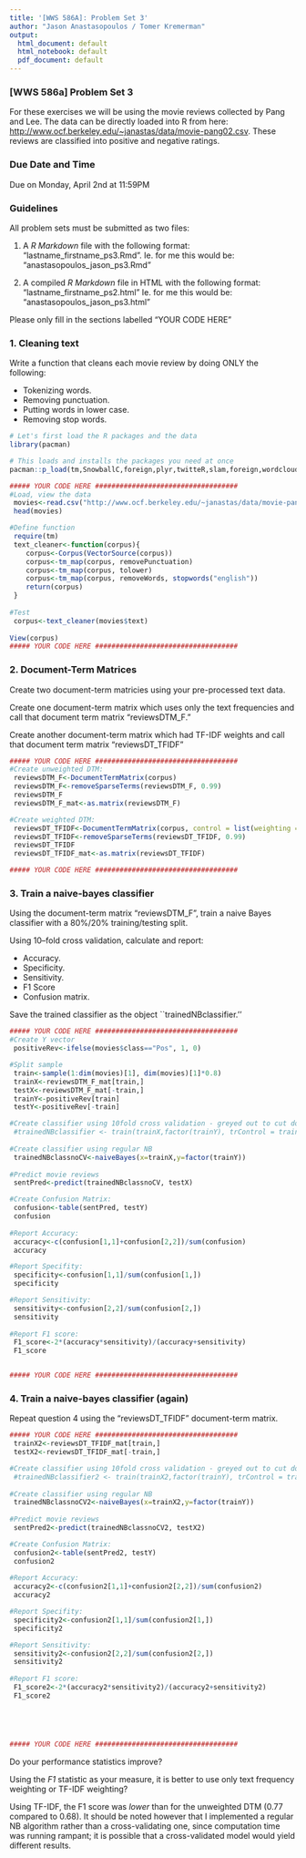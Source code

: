 ```yaml
---
title: '[WWS 586A]: Problem Set 3'
author: "Jason Anastasopoulos / Tomer Kremerman"
output:
  html_document: default
  html_notebook: default
  pdf_document: default
---
```


### [WWS 586a] Problem Set 3

For these exercises we will be using the movie reviews collected by Pang and Lee. The data can be directly loaded into R from here:
[http://www.ocf.berkeley.edu/~janastas/data/movie-pang02.csv](Movie Reviews). These reviews are classified into positive and negative ratings. 

### Due Date and Time

Due on Monday, April 2nd at 11:59PM

### Guidelines

All problem sets must be submitted as two files:

1. A *R Markdown* file with the following format: "lastname_firstname_ps3.Rmd". Ie. for me this would be: "anastasopoulos_jason_ps3.Rmd"

2. A compiled *R Markdown* file in HTML with the following format: "lastname_firstname_ps2.html" Ie. for me this would be: "anastasopoulos_jason_ps3.html"

Please only fill in the sections labelled "YOUR CODE HERE"
  
### 1. Cleaning text 

Write a function that cleans each movie review by doing ONLY the following:

- Tokenizing words.
- Removing punctuation.
- Putting words in lower case.
- Removing stop words.

```r
# Let's first load the R packages and the data
library(pacman)

# This loads and installs the packages you need at once
pacman::p_load(tm,SnowballC,foreign,plyr,twitteR,slam,foreign,wordcloud,LiblineaR,e1071,caret)

##### YOUR CODE HERE ###################################
#Load, view the data
 movies<-read.csv("http://www.ocf.berkeley.edu/~janastas/data/movie-pang02.csv")
 head(movies)

#Define function
 require(tm)
 text_cleaner<-function(corpus){
    corpus<-Corpus(VectorSource(corpus))
    corpus<-tm_map(corpus, removePunctuation)
    corpus<-tm_map(corpus, tolower)
    corpus<-tm_map(corpus, removeWords, stopwords("english"))
    return(corpus)
 }
 
#Test
 corpus<-text_cleaner(movies$text)
 
View(corpus)
##### YOUR CODE HERE ###################################
```


### 2. Document-Term Matrices
Create two document-term matricies using your pre-processed text data. 

Create one document-term matrix which uses only the text frequencies and call that document term matrix "reviewsDTM_F."

Create another document-term matrix which had TF-IDF weights and call that document term matrix "reviewsDT_TFIDF"

```r
##### YOUR CODE HERE ###################################
#Create unweighted DTM:
 reviewsDTM_F<-DocumentTermMatrix(corpus)
 reviewsDTM_F<-removeSparseTerms(reviewsDTM_F, 0.99)
 reviewsDTM_F
 reviewsDTM_F_mat<-as.matrix(reviewsDTM_F)

#Create weighted DTM:
 reviewsDT_TFIDF<-DocumentTermMatrix(corpus, control = list(weighting = weightTfIdf))
 reviewsDT_TFIDF<-removeSparseTerms(reviewsDT_TFIDF, 0.99)
 reviewsDT_TFIDF
 reviewsDT_TFIDF_mat<-as.matrix(reviewsDT_TFIDF)

##### YOUR CODE HERE ###################################
```

### 3. Train a naive-bayes classifier

Using the document-term matrix "reviewsDTM_F", train a naive Bayes classifier with a 80\%/20\% training/testing split. 

Using 10--fold cross validation, calculate and report:

- Accuracy.
- Specificity.
- Sensitivity.
- F1 Score
- Confusion matrix.

Save the trained classifier as the object ``trainedNBclassifier.''

```r
##### YOUR CODE HERE ###################################
#Create Y vector
 positiveRev<-ifelse(movies$class=="Pos", 1, 0)

#Split sample
 train<-sample(1:dim(movies)[1], dim(movies)[1]*0.8)
 trainX<-reviewsDTM_F_mat[train,]
 testX<-reviewsDTM_F_mat[-train,]
 trainY<-positiveRev[train]
 testY<-positiveRev[-train]

#Create classifier using 10fold cross validation - greyed out to cut down computing time
 #trainedNBclassifier <- train(trainX,factor(trainY), trControl = trainControl(method = "cv", number = 10))
 
#Create classifier using regular NB
 trainedNBclassnoCV<-naiveBayes(x=trainX,y=factor(trainY))
 
#Predict movie reviews
 sentPred<-predict(trainedNBclassnoCV, testX)

#Create Confusion Matrix:
 confusion<-table(sentPred, testY) 
 confusion
 
#Report Accuracy:
 accuracy<-c(confusion[1,1]+confusion[2,2])/sum(confusion)
 accuracy

#Report Specifity:
 specificity<-confusion[1,1]/sum(confusion[1,])
 specificity

#Report Sensitivity:
 sensitivity<-confusion[2,2]/sum(confusion[2,])
 sensitivity
 
#Report F1 score:
 F1_score<-2*(accuracy*sensitivity)/(accuracy+sensitivity)
 F1_score


##### YOUR CODE HERE ###################################
```


### 4. Train a naive-bayes classifier (again)

Repeat question 4 using the "reviewsDT_TFIDF" document-term matrix.

```r
##### YOUR CODE HERE ###################################
 trainX2<-reviewsDT_TFIDF_mat[train,]
 testX2<-reviewsDT_TFIDF_mat[-train,]

#Create classifier using 10fold cross validation - greyed out to cut down computing time
 #trainedNBclassifier2 <- train(trainX2,factor(trainY), trControl = trainControl(method = "cv", number = 10))
 
#Create classifier using regular NB
 trainedNBclassnoCV2<-naiveBayes(x=trainX2,y=factor(trainY))
 
#Predict movie reviews
 sentPred2<-predict(trainedNBclassnoCV2, testX2)

#Create Confusion Matrix:
 confusion2<-table(sentPred2, testY) 
 confusion2
 
#Report Accuracy:
 accuracy2<-c(confusion2[1,1]+confusion2[2,2])/sum(confusion2)
 accuracy2

#Report Specifity:
 specificity2<-confusion2[1,1]/sum(confusion2[1,])
 specificity2

#Report Sensitivity:
 sensitivity2<-confusion2[2,2]/sum(confusion2[2,])
 sensitivity2
 
#Report F1 score:
 F1_score2<-2*(accuracy2*sensitivity2)/(accuracy2+sensitivity2)
 F1_score2





##### YOUR CODE HERE ###################################
```


Do your performance statistics improve? 

Using the *F1* statistic as your measure, it is better to use only text frequency weighting or TF-IDF weighting?

Using TF-IDF, the F1 score was *lower* than for the unweighted DTM (0.77 compared to 0.68). 
It should be noted however that I implemented a regular NB algorithm rather than a cross-validating one, since computation time was running rampant; it is possible that a cross-validated model would yield different results.













